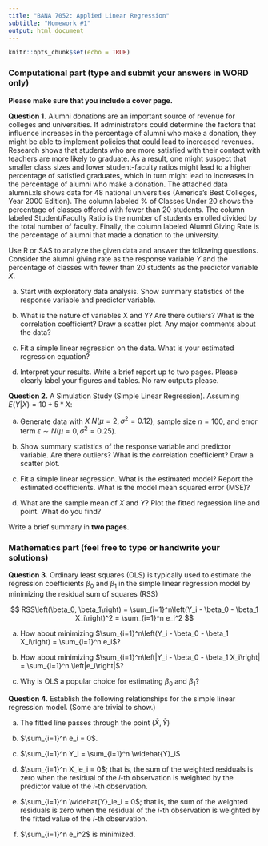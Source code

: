 ```yaml
---
title: "BANA 7052: Applied Linear Regression"
subtitle: "Homework #1"
output: html_document
---
```


```r
knitr::opts_chunk$set(echo = TRUE)
```

### Computational part (type and submit your answers in WORD only)

**Please make sure that you include a cover page.**

**Question 1.** Alumni donations are an important source of revenue for colleges and universities. If administrators could determine the factors that influence increases in the percentage of alumni who make a donation, they might be able to implement policies that could lead to increased revenues. Research shows that students who are more satisfied with their contact with teachers are more likely to graduate. As a result, one might suspect that smaller class sizes and lower student-faculty ratios might lead to a higher percentage of satisfied graduates, which in turn might lead to increases in the percentage of alumni who make a donation. The attached data alumni.xls shows data for 48 national universities (America’s Best Colleges, Year 2000 Edition). The column labeled % of Classes Under 20 shows the percentage of classes offered with fewer than 20 students. The column labeled Student/Faculty Ratio is the number of students enrolled divided by the total number of faculty. Finally, the column labeled Alumni Giving Rate is the percentage of alumni that made a donation to the university. 

Use R or SAS to analyze the given data and answer the following questions. Consider the alumni giving rate as the response variable $Y$ and the percentage of classes with fewer than 20 students as the predictor variable $X$.

a)	Start with exploratory data analysis. Show summary statistics of the response variable and predictor variable. 

b)	What is the nature of variables X and Y? Are there outliers? What is the correlation coefficient? Draw a scatter plot. Any major comments about the data?

c)	Fit a simple linear regression on the data. What is your estimated regression equation? 

d)	Interpret your results. 
Write a brief report up to two pages. Please clearly label your figures and tables. No raw outputs please.



**Question 2.** A Simulation Study (Simple Linear Regression). Assuming $E(Y|X)= 10 + 5 * X$:

a)	Generate data with $X ~ N\left(\mu = 2, \sigma^2 = 0.12\right)$, sample size $n = 100$, and error term $\epsilon \sim N\left(\mu = 0, \sigma^2 = 0.25\right)$. 

b)	Show summary statistics of the response variable and predictor variable. Are there outliers? What is the correlation coefficient? Draw a scatter plot.

c)	Fit a simple linear regression. What is the estimated model? Report the estimated coefficients.  What is the model mean squared error (MSE)?

d)	What are the sample mean of $X$ and $Y$? Plot the fitted regression line and point. What do you find?

Write a brief summary in **two pages**. 


### Mathematics part (feel free to type or handwrite your solutions)

**Question 3.** Ordinary least squares (OLS) is typically used to estimate the regression coefficients $\beta_0$ and $\beta_1$ in the simple linear regression model by minimizing the residual sum of squares (RSS)

$$
RSS\left(\beta_0, \beta_1\right) = \sum_{i=1}^n\left(Y_i - \beta_0 - \beta_1 X_i\right)^2 = \sum_{i=1}^n e_i^2
$$

a) How about minimizing $\sum_{i=1}^n\left(Y_i - \beta_0 - \beta_1 X_i\right) = \sum_{i=1}^n e_i$?

b) How about minimizing $\sum_{i=1}^n\left|Y_i - \beta_0 - \beta_1 X_i\right| = \sum_{i=1}^n \left|e_i\right|$?

c) Why is OLS a popular choice for estimating $\beta_0$ and $\beta_1$?


**Question 4.** Establish the following relationships for the simple linear regression model. (Some are trivial to show.)

a) The fitted line passes through the point $\left(\bar{X}, \bar{Y}\right)$


b) $\sum_{i=1}^n e_i = 0$.



c) $\sum_{i=1}^n Y_i = \sum_{i=1}^n \widehat{Y}_i$


d) $\sum_{i=1}^n X_ie_i = 0$; that is, the sum of the weighted residuals is zero when the residual of the *i*-th observation is weighted by the predictor value of the *i*-th observation.

e) $\sum_{i=1}^n \widehat{Y}_ie_i = 0$; that is, the sum of the weighted residuals is zero when the residual of the *i*-th observation is weighted by the fitted value of the *i*-th observation.

f) $\sum_{i=1}^n e_i^2$ is minimized.
